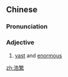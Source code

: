 ==Chinese==
{{zh-forms}}

===Pronunciation===
{{zh-pron
|m=hàofán
|c=hou6 faan4
|cat=a
}}

===Adjective===
{{zh-adj}}

# [[vast]] and [[enormous]]

[[zh:浩繁]]